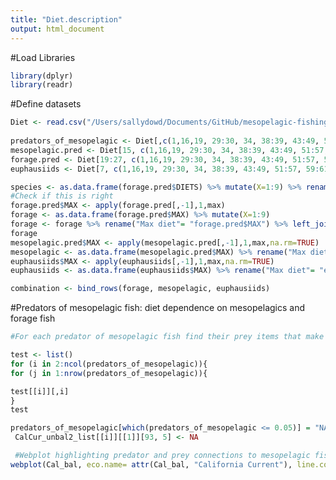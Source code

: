```yaml
---
title: "Diet.description"
output: html_document
---
```


#Load Libraries
```r
library(dplyr)
library(readr)
```

#Define datasets
```r
Diet <- read.csv("/Users/sallydowd/Documents/GitHub/mesopelagic-fishing/Data/Diet_CalCur_USE.csv")  
  
predators_of_mesopelagic <- Diet[,c(1,16,19, 29:30, 34, 38:39, 43:49, 51:57, 59:61, 64, 66:68, 70:71, 73:74, 77:81, 83, 86:89)]
mesopelagic.pred <- Diet[15, c(1,16,19, 29:30, 34, 38:39, 43:49, 51:57, 59:61, 64, 66:68, 70:71, 73:74, 77:81, 83, 86:89)]
forage.pred <- Diet[19:27, c(1,16,19, 29:30, 34, 38:39, 43:49, 51:57, 59:61, 64, 66:68, 70:71, 73:74, 77:81, 83, 86:89)]
euphausiids <- Diet[7, c(1,16,19, 29:30, 34, 38:39, 43:49, 51:57, 59:61, 64, 66:68, 70:71, 73:74, 77:81, 83, 86:89)]

species <- as.data.frame(forage.pred$DIETS) %>% mutate(X=1:9) %>% rename("Species"= "forage.pred$DIETS")
#Check if this is right 
forage.pred$MAX <- apply(forage.pred[,-1],1,max)
forage <- as.data.frame(forage.pred$MAX) %>% mutate(X=1:9)
forage <- forage %>% rename("Max diet"= "forage.pred$MAX") %>% left_join(species, by= "X") %>% select(-X)
forage
mesopelagic.pred$MAX <- apply(mesopelagic.pred[,-1],1,max,na.rm=TRUE)
mesopelagic <- as.data.frame(mesopelagic.pred$MAX) %>% rename("Max diet"= "mesopelagic.pred$MAX") %>% mutate("Species"= "mesopelagic fish")
euphausiids$MAX <- apply(euphausiids[,-1],1,max,na.rm=TRUE)
euphausiids <- as.data.frame(euphausiids$MAX) %>% rename("Max diet"= "euphausiids$MAX") %>% mutate("Species"= "euphausiids")

combination <- bind_rows(forage, mesopelagic, euphausiids)
```

#Predators of mesopelagic fish: diet dependence on mesopelagics and forage fish
```r
#For each predator of mesopelagic fish find their prey items that make up at least 5% of their diet

test <- list()
for (i in 2:ncol(predators_of_mesopelagic)){
for (j in 1:nrow(predators_of_mesopelagic)){

test[[i]][,i]
}
test

predators_of_mesopelagic[which(predators_of_mesopelagic <= 0.05)] = "NA"
 CalCur_unbal2_list[[i]][[1]][93, 5] <- NA

 #Webplot highlighting predator and prey connections to mesopelagic fish  
webplot(Cal_bal, eco.name= attr(Cal_bal, "California Current"), line.col="grey", labels=TRUE, highlight= "mesopelagics", highlight.col= c("blue", "red", "NA"), label.num=TRUE, label.cex=0.7, fleets=FALSE)

```

